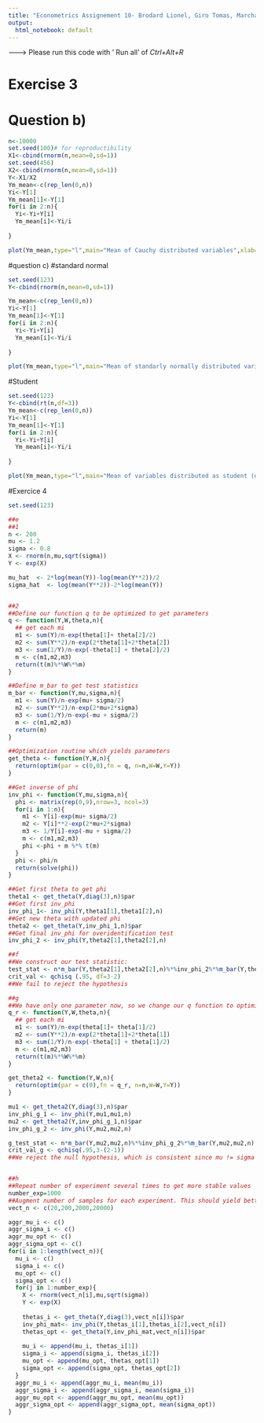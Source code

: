 ```yaml
---
title: "Econometrics Assignement 10- Brodard Lionel, Giro Tomas, Marchal Antoine, Schonenberger Ivan"
output: 
  html_notebook: default
---
```



------->  Please run this code with ' Run all' of *Ctrl+Alt+R*


# Exercise 3
# Question b)
```r
n<-10000
set.seed(100)# for reproductibility
X1<-cbind(rnorm(n,mean=0,sd=1))
set.seed(456)
X2<-cbind(rnorm(n,mean=0,sd=1))
Y<-X1/X2
Ym_mean<-c(rep_len(0,n))
Yi<-Y[1]
Ym_mean[1]<-Y[1]
for(i in 2:n){
  Yi<-Yi+Y[i]
  Ym_mean[i]<-Yi/i
  
}

plot(Ym_mean,type="l",main="Mean of Cauchy distributed variables",xlab="number of variables (m)")

```
#question c)
#standard normal 
```r
set.seed(123)
Y<-cbind(rnorm(n,mean=0,sd=1))

Ym_mean<-c(rep_len(0,n))
Yi<-Y[1]
Ym_mean[1]<-Y[1]
for(i in 2:n){
  Yi<-Yi+Y[i]
  Ym_mean[i]<-Yi/i
  
}

plot(Ym_mean,type="l",main="Mean of standarly normally distributed variables",xlab="number of variables (m)")
```
#Student
```r
set.seed(123)
Y<-cbind(rt(n,df=3))
Ym_mean<-c(rep_len(0,n))
Yi<-Y[1]
Ym_mean[1]<-Y[1]
for(i in 2:n){
  Yi<-Yi+Y[i]
  Ym_mean[i]<-Yi/i
  
}

plot(Ym_mean,type="l",main="Mean of variables distributed as student (dof=3) ",xlab="number of variables (m)")
```
#Exercice 4
```r
set.seed(123)

##e
##1
n <- 200
mu <- 1.2
sigma <- 0.8
X <- rnorm(n,mu,sqrt(sigma))
Y <- exp(X)

mu_hat  <- 2*log(mean(Y))-log(mean(Y**2))/2
sigma_hat  <- log(mean(Y**2))-2*log(mean(Y))


##2
##Define our function q to be optimized to get parameters
q <- function(Y,W,theta,n){
  ## get each mi
  m1 <- sum(Y)/n-exp(theta[1]+ theta[2]/2)
  m2 <- sum(Y**2)/n-exp(2*theta[1]+2*theta[2])
  m3 <- sum(1/Y)/n-exp(-theta[1] + theta[2]/2)
  m <- c(m1,m2,m3)
  return(t(m)%*%W%*%m)
}

##Define m_bar to get test statistics
m_bar <- function(Y,mu,sigma,n){
  m1 <- sum(Y)/n-exp(mu+ sigma/2)
  m2 <- sum(Y**2)/n-exp(2*mu+2*sigma)
  m3 <- sum(1/Y)/n-exp(-mu + sigma/2)
  m <- c(m1,m2,m3)
  return(m)
}

##Optimization routine which yields parameters
get_theta <- function(Y,W,n){
  return(optim(par = c(0,0),fn = q, n=n,W=W,Y=Y))
}

##Get inverse of phi
inv_phi <- function(Y,mu,sigma,n){
  phi <- matrix(rep(0,9),nrow=3, ncol=3)
  for(i in 1:n){
    m1 <- Y[i]-exp(mu+ sigma/2)
    m2 <- Y[i]**2-exp(2*mu+2*sigma)
    m3 <- 1/Y[i]-exp(-mu + sigma/2)
    m <- c(m1,m2,m3)
    phi <-phi + m %*% t(m)
  }
  phi <- phi/n
  return(solve(phi))
}

##Get first theta to get phi
theta1 <- get_theta(Y,diag(3),n)$par
##Get first inv_phi
inv_phi_1<- inv_phi(Y,theta1[1],theta1[2],n)
##Get new theta with updated phi
theta2 <- get_theta(Y,inv_phi_1,n)$par
##Get final inv_phi for overidentification test
inv_phi_2 <- inv_phi(Y,theta2[1],theta2[2],n)

##f
##We construct our test statistic:
test_stat <- n*m_bar(Y,theta2[1],theta2[2],n)%*%inv_phi_2%*%m_bar(Y,theta2[1],theta2[2],n)
crit_val <- qchisq (.95, df=3-2)
##We fail to reject the hypothesis

##g
##We have only one parameter now, so we change our q function to optimize
q_r <- function(Y,W,theta,n){
  ## get each mi
  m1 <- sum(Y)/n-exp(theta[1]+ theta[1]/2)
  m2 <- sum(Y**2)/n-exp(2*theta[1]+2*theta[1])
  m3 <- sum(1/Y)/n-exp(-theta[1] + theta[1]/2)
  m <- c(m1,m2,m3)
  return(t(m)%*%W%*%m)
}

get_theta2 <- function(Y,W,n){
  return(optim(par = c(0),fn = q_r, n=n,W=W,Y=Y))
}

mu1 <- get_theta2(Y,diag(3),n)$par
inv_phi_g_1 <- inv_phi(Y,mu1,mu1,n)
mu2 <- get_theta2(Y,inv_phi_g_1,n)$par
inv_phi_g_2 <- inv_phi(Y,mu2,mu2,n)

g_test_stat <- n*m_bar(Y,mu2,mu2,n)%*%inv_phi_g_2%*%m_bar(Y,mu2,mu2,n)
crit_val_g <- qchisq(.95,3-(2-1))
##We reject the null hypothesis, which is consistent since mu != sigma (in this simulated example)


##h
##Repeat number of experiment several times to get more stable values
number_exp=1000
##Augment number of samples for each experiment. This should yield better and better estimates
vect_n <- c(20,200,2000,20000)

aggr_mu_i <- c()
aggr_sigma_i <- c()
aggr_mu_opt <- c()
aggr_sigma_opt <- c()
for(i in 1:length(vect_n)){
  mu_i <- c()
  sigma_i <- c()
  mu_opt <- c()
  sigma_opt <- c()
  for(j in 1:number_exp){
    X <- rnorm(vect_n[i],mu,sqrt(sigma))
    Y <- exp(X)
    
    thetas_i <- get_theta(Y,diag(3),vect_n[i])$par
    inv_phi_mat<- inv_phi(Y,thetas_i[1],thetas_i[2],vect_n[i])
    thetas_opt <- get_theta(Y,inv_phi_mat,vect_n[i])$par
    
    mu_i <- append(mu_i, thetas_i[1])
    sigma_i <- append(sigma_i, thetas_i[2])
    mu_opt <- append(mu_opt, thetas_opt[1])
    sigma_opt <- append(sigma_opt, thetas_opt[2])
  }
  aggr_mu_i <- append(aggr_mu_i, mean(mu_i))
  aggr_sigma_i <- append(aggr_sigma_i, mean(sigma_i))
  aggr_mu_opt <- append(aggr_mu_opt, mean(mu_opt))
  aggr_sigma_opt <- append(aggr_sigma_opt, mean(sigma_opt))
}
```

